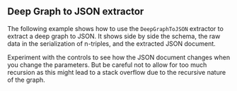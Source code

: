 

<Meta of={DeepGraphToJSONShowcase} />

## Deep Graph to JSON extractor

The following example shows how to use the `DeepGraphToJSON` extractor to extract a deep graph to JSON.
It shows side by side the schema, the raw data in the serialization of n-triples, and the extracted JSON document.

<Canvas of={DeepGraphToJSONShowcase.DeepGraphToJSONShowcasePrimary} withToolbar />

Experiment with the controls to see how the JSON document changes when you change the parameters. But be careful not to allow for too much recursion as this might lead to a stack overflow due to the recursive nature of the graph.

<Controls of={DeepGraphToJSONShowcase.DeepGraphToJSONShowcasePrimary} />
